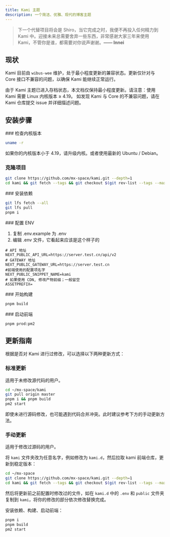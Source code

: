 ```yaml
---
title: Kami 主题
description: 一个简洁、优雅、现代的博客主题
---
```



<ToGithub repo="mx-space/kami" />


> 下一个代替项目将会是 Shiro，当它完成之时，我便不再投入任何精力到 Kami 中。迎接未来总需要舍弃一些东西，非常感谢大家三年来使用 Kami，不管你是谁，都需要对你说声谢谢。**—— Innei**



## 现状

Kami 目前由 `wibus-wee` 维护，处于最小程度更新的兼容状态。更新仅针对与 Core 接口不兼容的问题，以确保 Kami 能继续正常运行。

<Callout type="warn">
由于 Kami 主题已进入存档状态，本文档仅保持最小程度更新。请注意：使用 Kami 需要 Linux 内核版本 ≥ 4.19。
</Callout>

<Callout type="info">
如发现 Kami 与 Core 的不兼容问题，请在 Kami 仓库提交 issue 并详细描述问题。
</Callout>



## 安装步骤

<Steps>
<Step>
### 检查内核版本

```bash
uname -r
```
如果你的内核版本小于 4.19，请升级内核。或者使用最新的 Ubuntu / Debian。
</Step>
<Step>
### 克隆项目

```bash
git clone https://github.com/mx-space/kami.git --depth=1
cd kami && git fetch --tags && git checkout $(git rev-list --tags --max-count=1)
```
</Step>
<Step> 
### 安装依赖

```bash
git lfs fetch --all
git lfs pull
pnpm i
```
</Step>
<Step>
### 配置 ENV

1. 复制 .env.example 为 .env
2. 编辑 .env 文件，它看起来应该是这个样子的

```env
# API 地址
NEXT_PUBLIC_API_URL=https://server.test.cn/api/v2
# GATEWAY 地址
NEXT_PUBLIC_GATEWAY_URL=https://server.test.cn
#前端使用的配置项名字
NEXT_PUBLIC_SNIPPET_NAME=kami
# 如果使用 CDN, 修改产物前缀；一般留空
ASSETPREFIX=
```
</Step>
<Step>  
### 开始构建

```bash
pnpm build
```
</Step>
<Step>
### 启动前端

```bash
pnpm prod:pm2
```
</Step>
</Steps>

## 更新指南

根据是否对 Kami 进行过修改，可以选择以下两种更新方式：

### 标准更新
适用于未修改源代码的用户。

```bash
cd ~/mx-space/kami
git pull origin master
pnpm i && pnpm build
pm2 start
```

<Callout type="warning">
即使未进行源码修改，也可能遇到代码合并冲突。此时建议参考下方的手动更新方法。
</Callout>

### 手动更新
适用于修改过源码的用户。

将 `kami` 文件夹改为任意名字，例如修改为 `kami.d`，然后拉取 kami 前端仓库，更新到稳定版本：

```bash
cd ~/mx-space
git clone https://github.com/mx-space/kami.git --depth=1
cd kami && git fetch --tags && git checkout $(git rev-list --tags --max-count=1)
```

然后将更新前之前配置时修改过的文件，如在 `kami.d` 中的 `.env` 和 `public` 文件夹复制到 `kami`，将你的修改的部分依次修改替换完成。

安装依赖、构建、启动前端：

```bash
pnpm i
pnpm build
pm2 start
```
